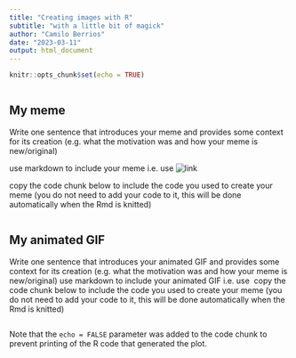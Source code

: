 ---
title: "Creating images with R"
subtitle: "with a little bit of magick"
author: "Camilo Berrios"
date: "2023-03-11"
output: html_document
---

```{r setup, include=FALSE}
knitr::opts_chunk$set(echo = TRUE)
```
```{}

```

## My meme
Write one sentence that introduces your meme and provides some context for its creation (e.g. what the motivation was and how your meme is new/original)

use markdown to include your meme i.e. use ![link](description)

copy the code chunk below to include the code you used to create your meme (you do not need to add your code to it, this will be done automatically when the Rmd is knitted)



```{r file='meme.R', eval=FALSE}

```

## My animated GIF

Write one sentence that introduces your animated GIF and provides some context for its creation (e.g. what the motivation was and how your meme is new/original)
use markdown to include your animated GIF i.e. use ![]()
copy the code chunk below to include the code you used to create your meme (you do not need to add your code to it, this will be done automatically when the Rmd is knitted)

```{r file='animation.R', eval=FALSE}

```

Note that the `echo = FALSE` parameter was added to the code chunk to prevent printing of the R code that generated the plot.
